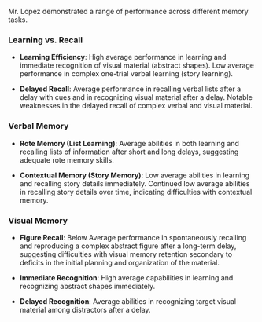 Mr. Lopez demonstrated a range of performance across different memory tasks.

### Learning vs. Recall

- **Learning Efficiency**: High average performance in learning and immediate recognition of visual material (abstract shapes). Low average performance in complex one-trial verbal learning (story learning).

- **Delayed Recall**: Average performance in recalling verbal lists after a delay with cues and in recognizing visual material after a delay. Notable weaknesses in the delayed recall of complex verbal and visual material.

### Verbal Memory

- **Rote Memory (List Learning)**: Average abilities in both learning and recalling lists of information after short and long delays, suggesting adequate rote memory skills.

- **Contextual Memory (Story Memory)**: Low average abilities in learning and recalling story details immediately. Continued low average abilities in recalling story details over time, indicating difficulties with contextual memory.

### Visual Memory

- **Figure Recall**: Below Average performance in spontaneously recalling and
reproducing a complex abstract figure after a long-term delay, suggesting
difficulties with visual memory retention secondary to
deficits in the initial planning and organization of the material.

- **Immediate Recognition**: High average capabilities in learning and recognizing abstract shapes immediately.

- **Delayed Recognition**: Average abilities in recognizing target visual material among distractors after a delay.

